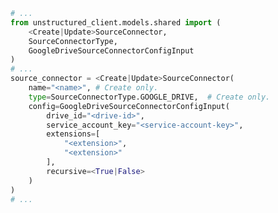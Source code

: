 ```python Python SDK
# ...
from unstructured_client.models.shared import (
    <Create|Update>SourceConnector,
    SourceConnectorType,
    GoogleDriveSourceConnectorConfigInput
)
# ...
source_connector = <Create|Update>SourceConnector(
    name="<name>", # Create only.
    type=SourceConnectorType.GOOGLE_DRIVE,  # Create only.
    config=GoogleDriveSourceConnectorConfigInput(
        drive_id="<drive-id>",
        service_account_key="<service-account-key>",
        extensions=[
            "<extension>",
            "<extension>"
        ],
        recursive=<True|False>
    )
)
# ...
```